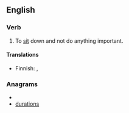 ==English==
===Verb===
{{en-verb|sits around|sitting around|sat around|sat around}}
#To [[sit]] down and not do anything important.

====Translations====
{{trans-top|sit idly}}
* Finnish: {{t-|fi|istuskella}}, {{t-|fi|istuksia}}
{{trans-mid}}
{{trans-bottom}}

===Anagrams===
* {{alphagram|adinorstu}}
* [[durations#English|durations]]